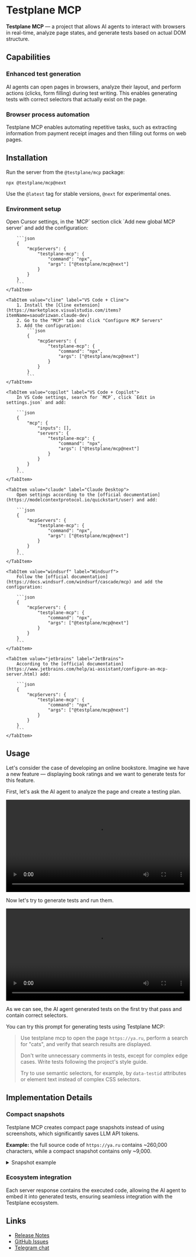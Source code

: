 
# Testplane MCP

**Testplane MCP** — a project that allows AI agents to interact with browsers in real-time, analyze page states, and generate tests based on actual DOM structure.

## Capabilities

### Enhanced test generation

AI agents can open pages in browsers, analyze their layout, and perform actions (clicks, form filling) during test writing. This enables generating tests with correct selectors that actually exist on the page.

### Browser process automation

Testplane MCP enables automating repetitive tasks, such as extracting information from payment receipt images and then filling out forms on web pages.

## Installation

Run the server from the `@testplane/mcp` package:

```shell
npx @testplane/mcp@next
```

Use the `@latest` tag for stable versions, `@next` for experimental ones.

### Environment setup

<Tabs>
    <TabItem value="cursor" label="Cursor">
        Open Cursor settings, in the `MCP` section click `Add new global MCP server` and add the configuration:

        ```json
        {
            "mcpServers": {
                "testplane-mcp": {
                    "command": "npx",
                    "args": ["@testplane/mcp@next"]
                }
            }
        }
        ```
    </TabItem>

    <TabItem value="cline" label="VS Code + Cline">
        1. Install the [Cline extension](https://marketplace.visualstudio.com/items?itemName=saoudrizwan.claude-dev)
        2. Go to the "MCP" tab and click "Configure MCP Servers"
        3. Add the configuration:
            ```json
            {
                "mcpServers": {
                    "testplane-mcp": {
                        "command": "npx",
                        "args": ["@testplane/mcp@next"]
                    }
                }
            }
            ```
    </TabItem>

    <TabItem value="copilot" label="VS Code + Copilot">
        In VS Code settings, search for `MCP`, click `Edit in settings.json` and add:

        ```json
        {
            "mcp": {
                "inputs": [],
                "servers": {
                    "testplane-mcp": {
                        "command": "npx",
                        "args": ["@testplane/mcp@next"]
                    }
                }
            }
        }
        ```
    </TabItem>

    <TabItem value="claude" label="Claude Desktop">
        Open settings according to the [official documentation](https://modelcontextprotocol.io/quickstart/user) and add:

        ```json
        {
            "mcpServers": {
                "testplane-mcp": {
                    "command": "npx",
                    "args": ["@testplane/mcp@next"]
                }
            }
        }
        ```
    </TabItem>

    <TabItem value="windsurf" label="Windsurf">
        Follow the [official documentation](https://docs.windsurf.com/windsurf/cascade/mcp) and add the configuration:

        ```json
        {
            "mcpServers": {
                "testplane-mcp": {
                    "command": "npx",
                    "args": ["@testplane/mcp@next"]
                }
            }
        }
        ```
    </TabItem>

    <TabItem value="jetbrains" label="JetBrains">
        According to the [official documentation](https://www.jetbrains.com/help/ai-assistant/configure-an-mcp-server.html) add:

        ```json
        {
            "mcpServers": {
                "testplane-mcp": {
                    "command": "npx",
                    "args": ["@testplane/mcp@next"]
                }
            }
        }
        ```
    </TabItem>

</Tabs>

## Usage

Let's consider the case of developing an online bookstore. Imagine we have a new feature — displaying book ratings and we want to generate tests for this feature.

First, let's ask the AI agent to analyze the page and create a testing plan.

<video src={investigateVideoUrl} width="100%" controls="controls">
    The video tag is not supported by your browser.
    <a href="video/blog/mcp/investigate.mp4">Download the video</a>.
</video>

<br />

Now let's try to generate tests and run them.

<video src={generateVideoUrl} width="100%" controls="controls">
    The video tag is not supported by your browser.
    <a href="video/blog/mcp/generate.mp4">Download the video</a>.
</video>

<br />

As we can see, the AI agent generated tests on the first try that pass and contain correct selectors.

You can try this prompt for generating tests using Testplane MCP:

> Use testplane mcp to open the page `https://ya.ru`, perform a search for "cats", and verify that search results are displayed.
>
> Don't write unnecessary comments in tests, except for complex edge cases. Write tests following the project's style guide.
>
> Try to use semantic selectors, for example, by `data-testid` attributes or element text instead of complex CSS selectors.

## Implementation Details

### Compact snapshots

Testplane MCP creates compact page snapshots instead of using screenshots, which significantly saves LLM API tokens.

**Example:** the full source code of `https://ya.ru` contains ~260,000 characters, while a compact snapshot contains only ~9,000.

<details>
    <summary>Snapshot example</summary>

    <SnapshotExample />

</details>

### Ecosystem integration

Each server response contains the executed code, allowing the AI agent to embed it into generated tests, ensuring seamless integration with the Testplane ecosystem.

## Links

-   [Release Notes](https://github.com/gemini-testing/testplane-mcp/releases)
-   [GitHub Issues](https://github.com/gemini-testing/testplane-mcp/issues)
-   [Telegram chat](https://t.me/testplane)
